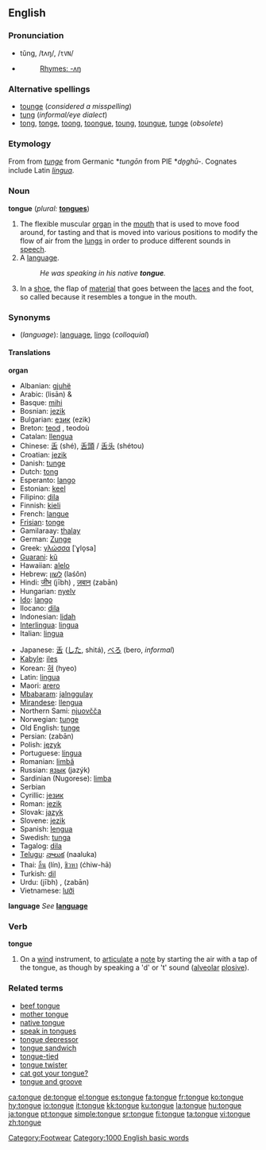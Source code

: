 ==English==
===Pronunciation=== 
*tŭng, /tʌŋ/, /<tt>tVN</tt>/
*{{audio|en-us-tongue.ogg|Audio (US)}}
*:[[Rhymes:English:-ʌŋ|Rhymes: -ʌŋ]]
===Alternative spellings===
*[[tounge]] (''considered a misspelling'')
*[[tung]] (''informal/eye dialect'')
*[[tong]], [[tonge]], [[toong]], [[toongue]], [[toung]], [[toungue]], [[tunge]] (''obsolete'')
===Etymology===
From {{ME.}} from {{OE.}} ''[[tunge]]'' from Germanic *''tungōn'' from PIE *''dn̥ghū-''. Cognates include Latin ''[[lingua]]''.

===Noun===
'''tongue''' (''plural:'' '''[[tongues]]''')
{{wikipedia}}
#The flexible muscular [[organ]] in the [[mouth]] that is used to move food around, for tasting and that is moved into various positions to modify the flow of air from the [[lung]]s in order to produce different sounds in [[speech]].
#A [[language]].
#:''He was speaking in his native '''tongue'''.''
#In a [[shoe]], the flap of [[material]] that goes between the [[laces]] and the foot, so called because it resembles a tongue in the mouth. [[Category:Footwear]]

===Synonyms===
*(''language''): [[language]], [[lingo]] (''colloquial'')

====Translations====
'''organ'''
{{top}}
*Albanian: [[gjuhë]] {{f}}
*Arabic: {{ARchar|[[لسان]]}} (lisān) {{m}} & {{f}}
*Basque: [[mihi]]
*Bosnian: [[jezik]] {{m}}
*Bulgarian: [[език]] (ezik) {{m}}
*Breton: [[teod]] {{m}}, teodoù {{p}}
*Catalan: [[llengua]] {{f}}
*Chinese: [[舌]] (shé), [[舌頭]] / [[舌头]] (shétou)
*Croatian: [[jezik]] {{m}}
*Danish: [[tunge]] {{c}}
*Dutch: [[tong]] {{f}}
*Esperanto: [[lango]]
*Estonian: [[keel]]
*Filipino: [[dila]]
*Finnish: [[kieli]]
*French: [[langue#French|langue]] {{f}}
*[[Frisian]]: [[tonge]]
*Gamilaraay: [[thalay]]
*German: [[Zunge]] {{f}}
*Greek: [[γλώσσα]] [ˈɣlo̞sa] {{f}}
*[[Guarani]]: [[kũ]]
*Hawaiian: [[alelo]]
*Hebrew: [[לשון]] (laśôn) {{f}}
*Hindi: [[जीभ]] (jībh) {{f}}, [[ज़बान]] (zabān) {{f}}
*Hungarian: [[nyelv]]
*[[Ido]]: [[lango]]
*Ilocano: [[dila]]
*Indonesian: [[lidah]]
*[[Interlingua]]: [[lingua#Interlingua|lingua]]
*Italian: [[lingua#Italian|lingua]] {{f}}
{{mid}}
*Japanese: [[舌]] ([[した]], shitá), [[べろ]] (bero, ''informal'')
*[[Kabyle]]: [[iles]]
*Korean: [[혀]] (hyeo)
*Latin: [[lingua]] {{f}}
*Maori: [[arero]]
*[[Mbabaram]]: [[jalnggulay]]
*[[Mirandese]]: [[llengua]] {{f}}
*Northern Sami: [[njuovčča]]
*Norwegian: [[tunge]]
*Old English: [[tunge]]
*Persian: {{FAchar|[[زبان]]}} (zabān)
*Polish: [[język]] {{m}}
*Portuguese: [[língua]] {{f}}
*Romanian: [[limbă]] {{f}}
*Russian: [[язык]] (jazýk) {{m}}
*Sardinian (Nugorese): [[limba]] {{f}}
*Serbian
*Cyrillic: [[језик]] {{m}}
*Roman: [[jezik]] {{m}}
*Slovak: [[jazyk]] {{m}}
*Slovene: [[jezik]] {{m}}
*Spanish: [[lengua]] {{f}}
*Swedish: [[tunga]] {{c}}
*Tagalog: [[dila]]
*[[Telugu]]: [[నాలుక]] (naaluka)
*Thai: [[ลิ้น]] (lín), [[ชิวหา]] (ćhiw-hā)
*Turkish: [[dil]]
*Urdu: {{URchar|[[جیبھ]]}} (jībh) {{f}}, {{URchar|[[زبان]]}} (zabān) {{f}}
*Vietnamese: [[lưỡi]]
{{bottom}}

'''language'''
''See'' '''[[language]]'''

===Verb===
'''tongue'''
#{{music}} On a [[wind]] instrument, to [[articulate]] a [[note]] by starting the air with a tap of the tongue, as though by speaking a 'd' or 't' sound ([[alveolar]] [[plosive]]).

===Related terms===
*[[beef tongue]]
*[[mother tongue]]
*[[native tongue]]
*[[speak in tongues]]
*[[tongue depressor]]
*[[tongue sandwich]]<!--slang for a kiss in which the tongue is inserted into one's partner's mouth; synonym: French kiss-->
*[[tongue-tied]]
*[[tongue twister]]
*[[cat got your tongue?]]
*[[tongue and groove]]
<!-- move this to "tongue and groove if found to be legitimate: *[[tongue-and-groove merchant]] = a 
lesbian, with reference to cunnilingus-->

[[Category:1000 English basic words]]

[[ca:tongue]]
[[de:tongue]]
[[el:tongue]]
[[es:tongue]]
[[fa:tongue]]
[[fr:tongue]]
[[ko:tongue]]
[[hy:tongue]]
[[io:tongue]]
[[it:tongue]]
[[kk:tongue]]
[[ku:tongue]]
[[la:tongue]]
[[hu:tongue]]
[[ja:tongue]]
[[pt:tongue]]
[[simple:tongue]]
[[sr:tongue]]
[[fi:tongue]]
[[ta:tongue]]
[[vi:tongue]]
[[zh:tongue]]